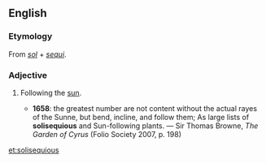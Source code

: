 ==English==

===Etymology===
From {{etyl|la|en}} ''[[sol]]'' + ''[[sequi]]''.

===Adjective===
{{en-adj}}

# {{context|obsolete}} Following the [[sun]].
#* '''1658''': the greatest number are not content without the actual rayes of the Sunne, but bend, incline, and follow them; As large lists of '''solisequious''' and Sun-following plants. — Sir Thomas Browne, ''The Garden of Cyrus'' (Folio Society 2007, p. 198)

[[et:solisequious]]